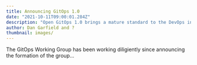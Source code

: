 ```yaml
---
title: Announcing GitOps 1.0
date: "2021-10-11T09:00:01.284Z"
description: "Open GitOps 1.0 brings a mature standard to the DevOps industry."
author: Dan Garfield and ?
thumbnail: images/
---
```


The GitOps Working Group has been working diligiently since announcing the formation of the group...